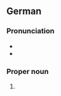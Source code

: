 ==German==
{{wikipedia}}
{{wikipedia|lang=de}}

===Pronunciation===
* {{IPA|de|[ˌmœnçn̩ˈɡlatbax]}}
* {{audio|de|De-Mönchengladbach.ogg|Audio}}

===Proper noun===
{{de-proper noun|n}}

# {{place|de|city|s/North Rhine-Westphalia|c/Germany|t1=Mönchengladbach}}

{{topics|de|Cities in Germany}}